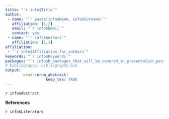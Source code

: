 ```yaml
---
title: "`r info$Title`"
author:
 - name: "`r paste(info$Name, info$Surname)`"
   affiliation: [1,2]
   email: "`r info$Email`"
   contact: yes
 - name: "`r info$Authors`"
   affiliation: [1,3]
affiliation:
 - "`r info$Affiliation_for_authors`"
keywords: "`r info$Keywords`"
packages: "`r info$R_packages_that_will_be_covered_in_presentation_poster`"
# bibliography: bibliography.bib
output:  
        erum::erum_abstract:
                  keep_tex: TRUE
---
```


`r info$Abstract`

**References**

`r info$Literature`



